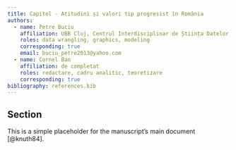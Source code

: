 ```yaml
---
title: Capitol - Atitudini și valori tip progresist în România
authors:
  - name: Petre Buciu
    affiliation: UBB Cluj, Centrul Interdisciplinar de Știința Datelor
    roles: data wrangling, graphics, modeling
    corresponding: true
    email: buciu_petre2013@yahoo.com
  - name: Cornel Ban
    affiliation: de completat
    roles: redactare, cadru analitic, teoretizare
    corresponding: true
bibliography: references.bib
---
```


## Section
This is a simple placeholder for the manuscript's main document [@knuth84].

